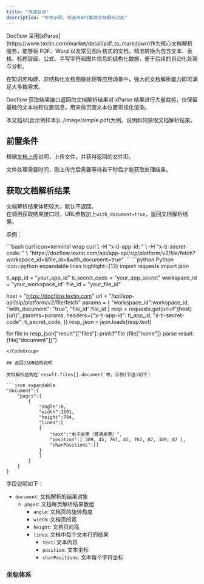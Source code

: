 ```yaml
---
title: "快速启动"
description: "参考示例，快速用API集成文档解析功能"
---
```




<Tip>
Docflow 采用[xParse](https://www.textin.com/market/detail/pdf_to_markdown)作为核心文档解析服务，能够将 PDF、Word 以及常见图片格式的文档，精准转换为包含文本、表格、标题层级、公式、手写字符和图片信息的结构化数据，便于后续的自动化处理与分析。

在知识库构建、非结构化文档图像处理等应用场景中，强大的文档解析能力即可满足大多数需求。

Docflow 获取结果接口返回的文档解析结果对 xParse 结果进行大量裁剪，仅保留基础的文本块和位置信息，用来做页面文本位置可视化渲染。
</Tip>

<Tip>
本文档以[此示例样本](../image/simple.pdf)为例。说明如何获取文档解析结果。
</Tip>

## 前置条件

根据[文档上传](../01-upload/quickstart#上传单个文件)说明，上传文件，并获得返回的文件ID。

<Tip>
文件处理需要时间，刚上传完后需要等待若干秒后才能获取处理结果。
</Tip>

## 获取文档解析结果

文档解析结果体积较大，默认不返回。  
在调用获取结果接口时，URL参数加上`with_document=true`，返回文档解析结果。

示例：

<CodeGroup>
```bash curl icon=terminal wrap
curl \
  -H "x-ti-app-id: <your-app-id>" \
  -H "x-ti-secret-code: <your-secret-code>" \
  "https://docflow.textin.com/api/app-api/sip/platform/v2/file/fetch?workspace_id=<your-workspace-id>&file_id=<your-file-id>&with_document=true"
```
```python Python icon=python expandable lines highlight={13}
import requests
import json

ti_app_id = "your_app_id"
ti_secret_code = "your_app_secret"
workspace_id = "your_workspace_id"
file_id = "your_file_id"

host = "https://docflow.textin.com"
url = "/api/app-api/sip/platform/v2/file/fetch"
params = {
    "workspace_id":workspace_id, 
    "with_document": "true", 
    "file_id":file_id
    }
resp = requests.get(url=f"{host}{url}", 
                    params=params,
                    headers={"x-ti-app-id": ti_app_id,
                             "x-ti-secret-code": ti_secret_code,
                             })
resp_json = json.loads(resp.text)

for file in resp_json["result"]["files"]:
  print(f"file {file["name"]} parse result: {file["document"]}")
```
</CodeGroup>

## 返回JSON结构说明

文档解析结构在`result.files[].document`中，示例(节选)如下：

```json expandable
"document":{
    "pages":[
        {
            "angle":0,
            "width":1191,
            "height":794,
            "lines":[
            {
                "text":"电子发票（普通发票）",
                "position":[ 389, 45, 767, 45, 767, 87, 389, 87 ],
                "charPositions":[]
            }
            ]
        }
    ]
}
```

字段说明如下：

- `document`: 文档解析的结果对象
  - `pages`: 文档每页解析结果数组
    - `angle`: 文档页的旋转角度
    - `width`: 文档页的宽
    - `height`: 文档页的高
    - `lines`: 文档中每个文本行的结果
      - `text`: 文本内容
      - `position`: 文本坐标
      - `charPositions`: 文本每个字符坐标

### 坐标体系

<PositionSnippet/>